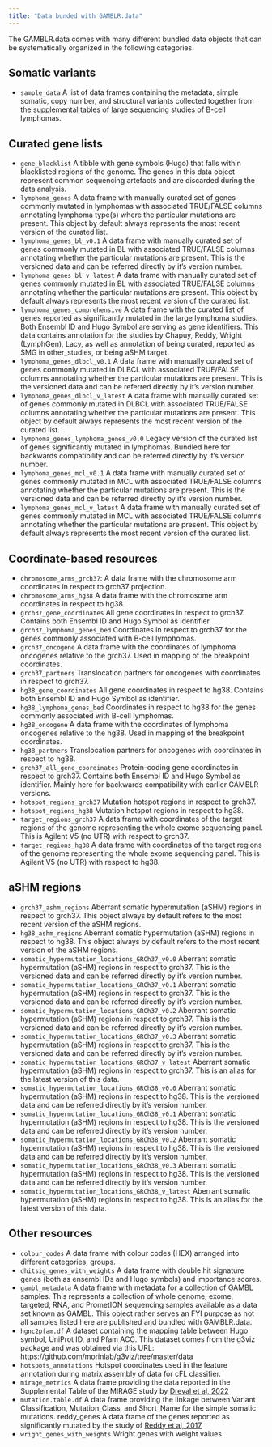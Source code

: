 ```yaml
---
title: "Data bunded with GAMBLR.data"
---
```


The GAMBLR.data comes with many different bundled data objects that can be
systematically organized in the following categories:


## Somatic variants

* `sample_data` A list of data frames containing the metadata, simple somatic,
copy number, and structural variants collected together from the supplemental
tables of large sequencing studies of B-cell lymphomas.

## Curated gene lists

* `gene_blacklist` A tibble with gene symbols (Hugo) that falls within
blacklisted regions of the genome. The genes in this data object represent
common sequencing artefacts and are discarded during the data analysis.
* `lymphoma_genes`  A data frame with manually curated set of genes commonly
mutated in lymphomas with associated TRUE/FALSE columns annotating lymphoma
type(s) where the particular mutations are present. This object by default always
represents the most recent version of the curated list.
* `lymphoma_genes_bl_v0.1` A data frame with manually curated set of genes commonly
mutated in BL with associated TRUE/FALSE columns annotating whether the
particular mutations are present. This is the versioned data and can be referred
directly by it's version number.
* `lymphoma_genes_bl_v_latest` A data frame with manually curated set of genes
commonly mutated in BL with associated TRUE/FALSE columns annotating
whether the particular mutations are present. This object by default always
represents the most recent version of the curated list.
* `lymphoma_genes_comprehensive` A data frame with the curated list of genes
reported as significantly mutated in the large lymphoma studies. Both Ensembl ID
and Hugo Symbol are serving as gene identifiers. This data contains annotation
for the studies by Chapuy, Reddy, Wright (LymphGen), Lacy, as well as annotation
of being curated, reported as SMG in other_studies, or being aSHM target.
* `lymphoma_genes_dlbcl_v0.1` A data frame with manually curated set of genes
commonly mutated in DLBCL with associated TRUE/FALSE columns annotating
whether the particular mutations are present. This is the versioned data and
can be referred directly by it's version number.
* `lymphoma_genes_dlbcl_v_latest` A data frame with manually curated set of genes
commonly mutated in DLBCL with associated TRUE/FALSE columns annotating
whether the particular mutations are present. This object by default always
represents the most recent version of the curated list.
* `lymphoma_genes_lymphoma_genes_v0.0` Legacy version of the curated list of
genes significantly mutated in lymphomas. Bundled here for backwards compatibility
and can be referred directly by it's version number.
* `lymphoma_genes_mcl_v0.1`  A data frame with manually curated set of genes
commonly mutated in MCL with associated TRUE/FALSE columns annotating
whether the particular mutations are present. This is the versioned data and
can be referred directly by it's version number.
* `lymphoma_genes_mcl_v_latest` A data frame with manually curated set of genes
commonly mutated in MCL with associated TRUE/FALSE columns annotating
whether the particular mutations are present. This object by default always
represents the most recent version of the curated list.

## Coordinate-based resources
* `chromosome_arms_grch37`: A data frame with the chromosome arm coordinates in
respect to grch37 projection.
* `chromosome_arms_hg38` A data frame with the chromosome arm coordinates in
respect to hg38.
* `grch37_gene_coordinates` All gene coordinates in respect to grch37. Contains
both Ensembl ID and Hugo Symbol as identifier.
* `grch37_lymphoma_genes_bed` Coordinates in respect to grch37 for the genes
commonly associated with B-cell lymphomas.
* `grch37_oncogene` A data frame with the coordinates of lymphoma oncogenes
relative to the grch37. Used in mapping of the breakpoint coordinates.
* `grch37_partners` Translocation partners for oncogenes with coordinates in
respect to grch37.
* `hg38_gene_coordinates` All gene coordinates in respect to hg38. Contains
both Ensembl ID and Hugo Symbol as identifier.
* `hg38_lymphoma_genes_bed` Coordinates in respect to hg38 for the genes
commonly associated with B-cell lymphomas.
* `hg38_oncogene` A data frame with the coordinates of lymphoma oncogenes
relative to the hg38. Used in mapping of the breakpoint coordinates.
* `hg38_partners` Translocation partners for oncogenes with coordinates in
respect to hg38.
* `grch37_all_gene_coordinates` Protein-coding gene coordinates in respect to
grch37. Contains both Ensembl ID and Hugo Symbol as identifier. Mainly here for
backwards compatibility with earlier GAMBLR versions.
* `hotspot_regions_grch37` Mutation hotspot regions in respect to grch37.
* `hotspot_regions_hg38` Mutation hotspot regions in respect to hg38.
* `target_regions_grch37` A data frame with coordinates of the target regions
of the genome representing the whole exome sequencing panel. This is Agilent V5
(no UTR) with respect to grch37.
* `target_regions_hg38` A data frame with coordinates of the target regions
of the genome representing the whole exome sequencing panel. This is Agilent V5
(no UTR) with respect to hg38.

## aSHM regions
* `grch37_ashm_regions` Aberrant somatic hypermutation (aSHM) regions in
respect to grch37. This object always by default refers to the most recent
version of the aSHM regions.
* `hg38_ashm_regions` Aberrant somatic hypermutation (aSHM) regions in
respect to hg38. This object always by default refers to the most recent
version of the aSHM regions.
* `somatic_hypermutation_locations_GRCh37_v0.0` Aberrant somatic hypermutation
(aSHM) regions in respect to grch37. This is the versioned data and
can be referred directly by it's version number.
* `somatic_hypermutation_locations_GRCh37_v0.1` Aberrant somatic hypermutation
(aSHM) regions in respect to grch37. This is the versioned data and
can be referred directly by it's version number.
* `somatic_hypermutation_locations_GRCh37_v0.2` Aberrant somatic hypermutation
(aSHM) regions in respect to grch37. This is the versioned data and
can be referred directly by it's version number.
* `somatic_hypermutation_locations_GRCh37_v0.3` Aberrant somatic hypermutation
(aSHM) regions in respect to grch37. This is the versioned data and
can be referred directly by it's version number.
* `somatic_hypermutation_locations_GRCh37_v_latest` Aberrant somatic hypermutation
(aSHM) regions in respect to grch37. This is an alias for the latest version of
this data.
* `somatic_hypermutation_locations_GRCh38_v0.0` Aberrant somatic hypermutation
(aSHM) regions in respect to hg38. This is the versioned data and
can be referred directly by it's version number.
* `somatic_hypermutation_locations_GRCh38_v0.1` Aberrant somatic hypermutation
(aSHM) regions in respect to hg38. This is the versioned data and
can be referred directly by it's version number.
* `somatic_hypermutation_locations_GRCh38_v0.2` Aberrant somatic hypermutation
(aSHM) regions in respect to hg38. This is the versioned data and
can be referred directly by it's version number.
* `somatic_hypermutation_locations_GRCh38_v0.3` Aberrant somatic hypermutation
(aSHM) regions in respect to hg38. This is the versioned data and
can be referred directly by it's version number.
* `somatic_hypermutation_locations_GRCh38_v_latest` Aberrant somatic
hypermutation (aSHM) regions in respect to hg38. This is an alias for the latest
version of this data.

## Other resources

* `colour_codes` A data frame with colour codes (HEX) arranged into different
categories, groups.
* `dhitsig_genes_with_weights` A data frame with double hit signature genes
(both as ensembl IDs and Hugo symbols) and importance scores.
* `gambl_metadata` A data frame with metadata for a collection of GAMBL samples.
This represents a collection of whole genome, exome, targeted, RNA, and
PrometION sequencing samples available as a data set known as GAMBL. This object
rather serves an FYI purpose as not all samples listed here are published and
bundled with GAMBLR.data.
* `hgnc2pfam.df` A dataset containing the mapping table between Hugo symbol,
UniProt ID, and Pfam ACC. This dataset comes from the g3viz package and was
obtained via this URL: https://github.com/morinlab/g3viz/tree/master/data
* `hotspots_annotations` Hotspot coordinates used in the feature annotation during
matrix assembly of data for cFL classifier.
* `mirage_metrics` A data frame providing the data reported in the Supplemental
Table of the MIRAGE study by [Dreval et al, 2022](https://doi.org/10.1182/blood.2022016095)
* `mutation.table.df` A data frame providing the linkage between Variant
Classification, Mutation_Class, and Short_Name for the simple somatic mutations.
reddy_genes A data frame of the genes reported as significantly mutated by the
study of [Reddy et al, 2017](https://doi.org/10.1016/j.cell.2017.09.027)
* `wright_genes_with_weights` Wright genes with weight values.
